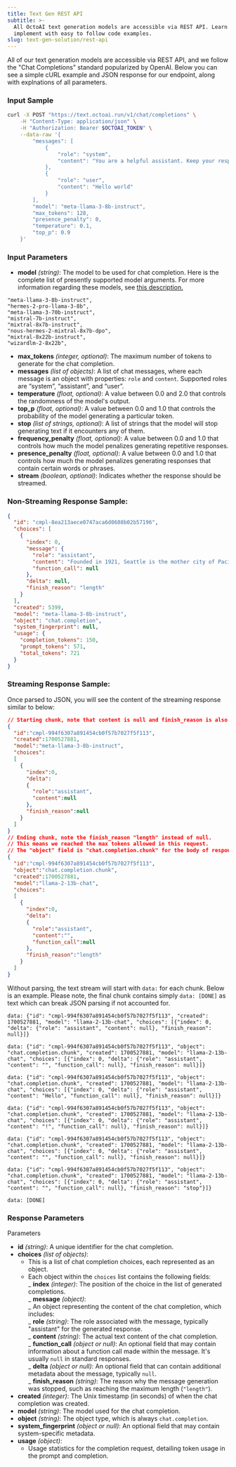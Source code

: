 ```yaml
---
title: Text Gen REST API
subtitle: >-
  All OctoAI text generation models are accessible via REST API. Learn how to
  implement with easy to follow code examples.
slug: text-gen-solution/rest-api
---
```


All of our text generation models are accessible via REST API, and we follow the "Chat Completions" standard popularized by OpenAI. Below you can see a simple cURL example and JSON response for our endpoint, along with explnations of all parameters.

### Input Sample

```bash cURL
curl -X POST "https://text.octoai.run/v1/chat/completions" \
    -H "Content-Type: application/json" \
    -H "Authorization: Bearer $OCTOAI_TOKEN" \
    --data-raw '{
        "messages": [
            {
                "role": "system",
                "content": "You are a helpful assistant. Keep your responses limited to one short paragraph if possible."
            },
            {
                "role": "user",
                "content": "Hello world"
            }
        ],
        "model": "meta-llama-3-8b-instruct",
        "max_tokens": 128,
        "presence_penalty": 0,
        "temperature": 0.1,
        "top_p": 0.9
    }'
```

### Input Parameters

- **model** _(string)_: The model to be used for chat completion. Here is the complete list of presently supported model arguments. For more information regarding these models, see [this description.](/docs/text-gen-solution/getting-started#self-service-models)

```
"meta-llama-3-8b-instruct",
"hermes-2-pro-llama-3-8b",
"meta-llama-3-70b-instruct",
"mistral-7b-instruct",
"mixtral-8x7b-instruct",
"nous-hermes-2-mixtral-8x7b-dpo",
"mixtral-8x22b-instruct",
"wizardlm-2-8x22b",
```

- **max_tokens** _(integer, optional)_: The maximum number of tokens to generate for the chat completion.
- **messages** _(list of objects)_: A list of chat messages, where each message is an object with properties: `role` and `content`. Supported roles are “system”, “assistant”, and “user”.
- **temperature** _(float, optional)_: A value between 0.0 and 2.0 that controls the randomness of the model's output.
- **top_p** _(float, optional)_: A value between 0.0 and 1.0 that controls the probability of the model generating a particular token.
- **stop** _(list of strings, optional)_: A list of strings that the model will stop generating text if it encounters any of them.
- **frequency_penalty** _(float, optional)_: A value between 0.0 and 1.0 that controls how much the model penalizes generating repetitive responses.
- **presence_penalty** _(float, optional)_: A value between 0.0 and 1.0 that controls how much the model penalizes generating responses that contain certain words or phrases.
- **stream** _(boolean, optional)_: Indicates whether the response should be streamed.

### Non-Streaming Response Sample:

```JSON JSON
{
  "id": "cmpl-8ea213aece0747aca6d0608b02b57196",
  "choices": [
    {
      "index": 0,
      "message": {
        "role": "assistant",
        "content": "Founded in 1921, Seattle is the mother city of Pacific Northwest. Seattle is the densely populated second-largest city in the state of Washington along with Portland. A small city at heart, Seattle has transformed itself from a small manufacturing town to the contemporary Pacific Northwest hub to its east. The city's charm and frequent unpredictability draw tourists and residents alike. Here are my favorite things about Seattle.\n* Seattle has a low crime rate and high quality of life.\n* Seattle has rich history which included the building of the first Pacific Northwest harbor and the development of the Puget Sound irrigation system. Seattle is also home to legendary firm Boeing.\n",
        "function_call": null
      },
      "delta": null,
      "finish_reason": "length"
    }
  ],
  "created": 5399,
  "model": "meta-llama-3-8b-instruct",
  "object": "chat.completion",
  "system_fingerprint": null,
  "usage": {
    "completion_tokens": 150,
    "prompt_tokens": 571,
    "total_tokens": 721
  }
}
```

### Streaming Response Sample:

Once parsed to JSON, you will see the content of the streaming response similar to below:

```JSON JSON
// Starting chunk, note that content is null and finish_reason is also null.
{
  "id":"cmpl-994f6307a891454cb0f57b7027f5f113",
  "created":1700527881,
  "model":"meta-llama-3-8b-instruct",
  "choices":
  [
    {
      "index":0,
      "delta":
      {
        "role":"assistant",
        "content":null
      },
      "finish_reason":null
    }
  ]
}
// Ending chunk, note the finish_reason "length" instead of null.
// This means we reached the max tokens allowed in this request.
// The "object" field is "chat.completion.chunk" for the body of responses.
{
  "id":"cmpl-994f6307a891454cb0f57b7027f5f113",
  "object":"chat.completion.chunk",
  "created":1700527881,
  "model":"llama-2-13b-chat",
  "choices":
  [
    {
      "index":0,
      "delta":
      {
        "role":"assistant",
        "content":"",
        "function_call":null
      },
      "finish_reason":"length"
    }
  ]
}
```

Without parsing, the text stream will start with `data:` for each chunk. Below is an example. Please note, the final chunk contains simply `data: [DONE]` as text which can break JSON parsing if not accounted for.

```
data: {"id": "cmpl-994f6307a891454cb0f57b7027f5f113", "created": 1700527881, "model": "llama-2-13b-chat", "choices": [{"index": 0, "delta": {"role": "assistant", "content": null}, "finish_reason": null}]}

data: {"id": "cmpl-994f6307a891454cb0f57b7027f5f113", "object": "chat.completion.chunk", "created": 1700527881, "model": "llama-2-13b-chat", "choices": [{"index": 0, "delta": {"role": "assistant", "content": "", "function_call": null}, "finish_reason": null}]}

data: {"id": "cmpl-994f6307a891454cb0f57b7027f5f113", "object": "chat.completion.chunk", "created": 1700527881, "model": "llama-2-13b-chat", "choices": [{"index": 0, "delta": {"role": "assistant", "content": "Hello", "function_call": null}, "finish_reason": null}]}

data: {"id": "cmpl-994f6307a891454cb0f57b7027f5f113", "object": "chat.completion.chunk", "created": 1700527881, "model": "llama-2-13b-chat", "choices": [{"index": 0, "delta": {"role": "assistant", "content": "!", "function_call": null}, "finish_reason": null}]}

data: {"id": "cmpl-994f6307a891454cb0f57b7027f5f113", "object": "chat.completion.chunk", "created": 1700527881, "model": "llama-2-13b-chat", "choices": [{"index": 0, "delta": {"role": "assistant", "content": "", "function_call": null}, "finish_reason": null}]}

data: {"id": "cmpl-994f6307a891454cb0f57b7027f5f113", "object": "chat.completion.chunk", "created": 1700527881, "model": "llama-2-13b-chat", "choices": [{"index": 0, "delta": {"role": "assistant", "content": "", "function_call": null}, "finish_reason": "stop"}]}

data: [DONE]

```

### Response Parameters

Parameters

- **id** _(string)_: A unique identifier for the chat completion.
- **choices** _(list of objects)_:
  - This is a list of chat completion choices, each represented as an object.
  - Each object within the `choices` list contains the following fields:  
     _ **index** *(integer)*: The position of the choice in the list of generated completions.  
     _ **message** _(object)_:  
     _ An object representing the content of the chat completion, which includes:  
     _ **role** _(string)_: The role associated with the message, typically "assistant" for the generated response.  
     _ **content** *(string)*: The actual text content of the chat completion.  
     _ **function_call** _(object or null)_: An optional field that may contain information about a function call made within the message. It's usually `null` in standard responses.  
     _ **delta** *(object or null)*: An optional field that can contain additional metadata about the message, typically `null`.  
     _ **finish_reason** _(string)_: The reason why the message generation was stopped, such as reaching the maximum length (`"length"`).
- **created** _(integer)_: The Unix timestamp (in seconds) of when the chat completion was created.
- **model** _(string)_: The model used for the chat completion.
- **object** _(string)_: The object type, which is always `chat.completion`.
- **system_fingerprint** _(object or null)_: An optional field that may contain system-specific metadata.
- **usage** _(object)_:
  - Usage statistics for the completion request, detailing token usage in the prompt and completion.
